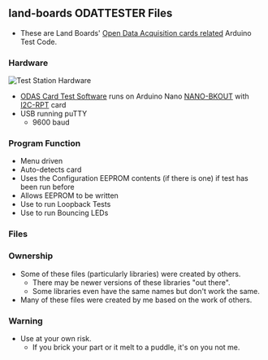 == land-boards ODATTESTER Files ==

* These are Land Boards' [http://land-boards.com/blwiki/index.php?title=Main_Page#Open_Data_Acquisition_System_.28ODAS.29 Open Data Acquisition cards related] Arduino Test Code.

=== Hardware ===

<img src="http://land-boards.com/blwiki/images/b/bf/Proto16-I2C-P1010614-720px.jpg" alt="Test Station Hardware"></img>

* [[Open_Data_Acquisition_System#ODAS_Card_Test_Software|ODAS Card Test Software]] runs on Arduino Nano [[NANO-BKOUT]] with [[I2C-RPT]] card
* USB running puTTY
** 9600 baud

=== Program Function ===

* Menu driven
* Auto-detects card
* Uses the Configuration EEPROM contents (if there is one) if test has been run before 
* Allows EEPROM to be written
* Use to run Loopback Tests
* Use to run Bouncing LEDs

=== Files ===

=== Ownership ===

* Some of these files (particularly libraries) were created by others.
** There may be newer versions of these libraries "out there".
** Some libraries even have the same names but don't work the same.
* Many of these files were created by me based on the work of others.

=== Warning ===

* Use at your own risk.
** If you brick your part or it melt to a puddle, it's on you not me.
